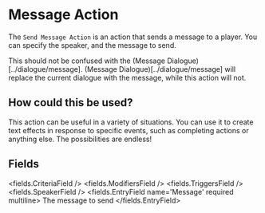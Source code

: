 
# Message Action 

The `Send Message Action` is an action that sends a message to a player.
You can specify the speaker, and the message to send.

This should not be confused with the (Message Dialogue)[../dialogue/message].
(Message Dialogue)[../dialogue/message] will replace the current dialogue with the message, while this action will not.

## How could this be used?

This action can be useful in a variety of situations.
You can use it to create text effects in response to specific events, such as completing actions or anything else.
The possibilities are endless!


## Fields

<fields.CriteriaField />
<fields.ModifiersField />
<fields.TriggersField />
<fields.SpeakerField />
<fields.EntryField name='Message' required multiline>
     The message to send
</fields.EntryField>
